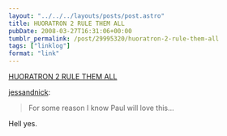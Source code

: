 ```yaml
---
layout: "../../../layouts/posts/post.astro"
title: HUORATRON 2 RULE THEM ALL
pubDate: 2008-03-27T16:31:06+00:00
tumblr_permalink: /post/29995320/huoratron-2-rule-them-all
tags: ["linklog"]
format: "link"
---
```


[HUORATRON 2 RULE THEM ALL][1]

<a href="http://tumblr.nickandjess.co.uk/post/29971101">jessandnick</a>:

> For some reason I know Paul will love this…

Hell yes.

[1]: http://www.huoratron.com/

